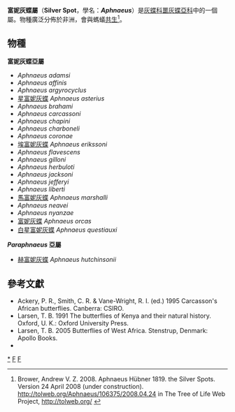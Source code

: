 {{NoteTA|G1=Butterfly}}
{{Automatic Taxobox
| taxon = Aphnaeus
| authority = Hübner, [1819]
| image = Aphnaeus erikssoni rex Aurivillius, 1909.JPG
| image_caption = 雌性[[埃富妮灰蝶|埃富妮灰蝶]]<br />''Aphnaeus erikssoni''♀
| type_species = [[富妮灰蝶|富妮灰蝶]]<br />''Papilio orcas''
| type_species_authority = Drury, 1782
| subdivision_ranks = 物種
| subdivision = 共22種，詳閱正文。
| synonyms = 
* ''Aphnaeomorpha'' <small>de Nicéville, 1890</small>
* ''Paraphnaeus'' <small>Thierry-Mieg, 1904</small>
}}

'''富妮灰蝶屬'''（'''Silver Spot'''，學名：'''''Aphnaeus'''''）是[[灰蝶科|灰蝶科]][[噩灰蝶亞科|噩灰蝶亞科]]中的一個屬。物種廣泛分佈於非洲，會與螞蟻[[共生|共生]]<ref>Brower, Andrew V. Z. 2008. Aphnaeus Hübner 1819. the Silver Spots. Version 24 April 2008 (under construction). http://tolweb.org/Aphnaeus/106375/2008.04.24 {{Wayback|url=http://tolweb.org/Aphnaeus/106375/2008.04.24 |date=20191201001037 }} in The Tree of Life Web Project, http://tolweb.org/ {{Wayback|url=http://tolweb.org/ |date=20110515100516 }}</ref>。

== 物種 ==
'''富妮灰蝶亞屬'''
* ''Aphnaeus adamsi''
* ''Aphnaeus affinis''
* ''Aphnaeus argyrocyclus''
* [[星富妮灰蝶|星富妮灰蝶]] ''Aphnaeus asterius''
* ''Aphnaeus brahami''
* ''Aphnaeus carcassoni''
* ''Aphnaeus chapini''
* ''Aphnaeus charboneli''
* ''Aphnaeus coronae''
* [[埃富妮灰蝶|埃富妮灰蝶]] ''Aphnaeus erikssoni''
* ''Aphnaeus flavescens''
* ''Aphnaeus gilloni''
* ''Aphnaeus herbuloti''
* ''Aphnaeus jacksoni''
* ''Aphnaeus jefferyi''
* ''Aphnaeus liberti''
* [[馬富妮灰蝶|馬富妮灰蝶]] ''Aphnaeus marshalli''
* ''Aphnaeus neavei''
* ''Aphnaeus nyanzae''
* [[富妮灰蝶|富妮灰蝶]] ''Aphnaeus orcas''
* [[白星富妮灰蝶|白星富妮灰蝶]] ''Aphnaeus questiauxi''

'''''Paraphnaeus'' 亞屬'''
* [[赫富妮灰蝶|赫富妮灰蝶]] ''Aphnaeus hutchinsonii''
<!--
== 圖集 ==
<gallery>
</gallery>
-->
== 參考文獻 ==
{{reflist}}
* Ackery, P. R., Smith, C. R. & Vane-Wright, R. I. (ed.) 1995 Carcasson's African butterflies. Canberra: CSIRO.
* Larsen, T. B. 1991 The butterflies of Kenya and their natural history. Oxford, U. K.: Oxford University Press.
* Larsen, T. B. 2005 Butterflies of West Africa. Stenstrup, Denmark: Apollo Books.
* {{Cite book | author = 寿建新 周尧 李宇飞 | title = 世界蝴蝶分類名錄 | location = 中國 | publisher = 陝西科學技術出版社 | date = 2006-04-01 | ISBN = 9787536936768 | language= zh-hans }}

{{Commons category| Aphnaeus}}

{{噩灰蝶亞科}}
{{Taxonbar}}
[[Category:富妮灰蝶屬|*]]
[[Category:噩灰蝶亞科|F]]
[[Category:_1819年描述的分类群|F]]